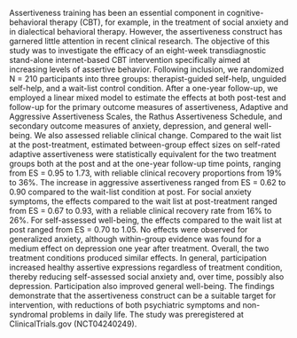 Assertiveness training has been an essential component in cognitive-behavioral therapy (CBT), for example, in the treatment of social anxiety and in dialectical behavioral therapy. However, the assertiveness construct has garnered little attention in recent clinical research. The objective of this study was to investigate the efficacy of an eight-week transdiagnostic stand-alone internet-based CBT intervention specifically aimed at increasing levels of assertive behavior. Following inclusion, we randomized N = 210 participants into three groups: therapist-guided self-help, unguided self-help, and a wait-list control condition. After a one-year follow-up, we employed a linear mixed model to estimate the effects at both post-test and follow-up for the primary outcome measures of assertiveness, Adaptive and Aggressive Assertiveness Scales, the Rathus Assertiveness Schedule, and secondary outcome measures of anxiety, depression, and general well-being. We also assessed reliable clinical change. Compared to the wait list at the post-treatment, estimated between-group effect sizes on self-rated adaptive assertiveness were statistically equivalent for the two treatment groups both at the post and at the one-year follow-up time points, ranging from ES = 0.95 to 1.73, with reliable clinical recovery proportions from 19% to 36%. The increase in aggressive assertiveness ranged from ES = 0.62 to 0.90 compared to the wait-list condition at post. For social anxiety symptoms, the effects compared to the wait list at post-treatment ranged from ES = 0.67 to 0.93, with a reliable clinical recovery rate from 16% to 26%. For self-assessed well-being, the effects compared to the wait list at post ranged from ES = 0.70 to 1.05. No effects were observed for generalized anxiety, although within-group evidence was found for a medium effect on depression one year after treatment. Overall, the two treatment conditions produced similar effects. In general, participation increased healthy assertive expressions regardless of treatment condition, thereby reducing self-assessed social anxiety and, over time, possibly also depression. Participation also improved general well-being. The findings demonstrate that the assertiveness construct can be a suitable target for intervention, with reductions of both psychiatric symptoms and non-syndromal problems in daily life. The study was preregistered at ClinicalTrials.gov (NCT04240249).